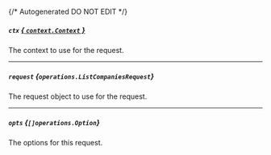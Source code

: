 {/* Autogenerated DO NOT EDIT  */}

##### `ctx` [*{ `context.Context` }*](https://pkg.go.dev/context#Context)
The context to use for the request.

---
##### `request` *{`operations.ListCompaniesRequest`}*
The request object to use for the request.
<Collapsible openLabel={Labels.showProperties} closeLabel={Labels.hideProperties}>
    <ListCompaniesRequest/>
</Collapsible>

---
##### `opts` *{`[]operations.Option`}*
The options for this request.


